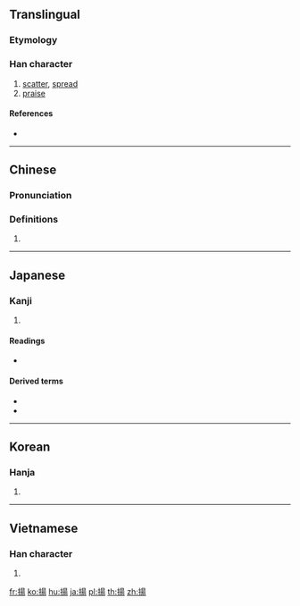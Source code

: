 {{also|扬}}
==Translingual==

===Etymology===
{{Han compound|手|昜|c1=s|c2=p|t1=hand|ls=psc}}

===Han character===
{{Han char|rn=64|rad=手|as=09|sn=12|four=56027|canj=QAMH|ids=⿰扌昜}}

# [[scatter]], [[spread]]
# [[praise]]

====References====
* {{Han ref|kx=0442.080|dkj=12355|dj=0793.100|hdz=31914.110|uh=63DA|ud=25562|bh=B4AD|bd=46253}}

----
==Chinese==
{{zh-forms|s=扬}}

===Pronunciation===
{{zh-pron
|m=yáng
|c=joeng4
|h=pfs=
|md=
|mn=
|w=
|mc=y
|oc=y
|cat=
}}

===Definitions===
{{zh-hanzi}}

# {{rfdef|lang=zh}}

----

==Japanese==

===Kanji===
{{ja-kanji|grade=c|rs=手09}}

# {{defn|lang=ja|sort=手09}}

====Readings====
* {{ja-readings|on=[[よう]] (yō)|kun=[[あげる]] (ageru), [[あがる]] (agaru), [[あげ]] (age)}}

====Derived terms====
* {{ja-r|唐揚げ|から.あげ}}
* {{ja-r|空揚げ|から.あげ}}

----

==Korean==

===Hanja===
{{ko-hanja|hangeul=양|eumhun={{lang|ko|오를 양}}, {{lang|ko|날릴 양}}|rv=yang|mr=yang|y=yang}}

# {{defn|lang=ko|sort=手09}}

----

==Vietnamese==

===Han character===
{{vi-hantu|[[dương]], [[dang]], [[dàng]], [[giàng]], [[dâng]], [[duồng]], [[nhàng]]|rs=手09}}

# {{defn|lang=vi|sort=手09}}

[[fr:揚]]
[[ko:揚]]
[[hu:揚]]
[[ja:揚]]
[[pl:揚]]
[[th:揚]]
[[zh:揚]]